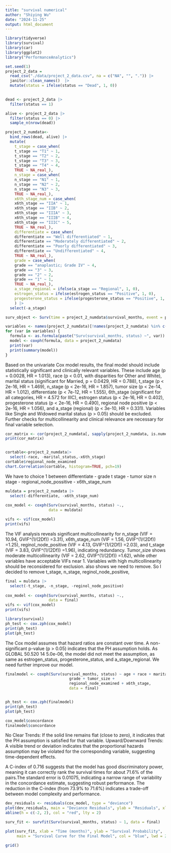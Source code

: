 ```yaml
---
title: "survival numerical"
author: "Shiying Wu"
date: "2024-11-25"
output: html_document
---
```


```r
library(tidyverse)
library(survival)
library(car)
library(ggplot2)
library("PerformanceAnalytics")
```


```r
set.seed(1)
project_2_data = 
  read_csv("./data/project_2_data.csv", na = c("NA", "", ".")) |>
  janitor::clean_names()  |>
  mutate(status = ifelse(status == "Dead", 1, 0))
      

dead <- project_2_data |>
  filter(status == 1)

alive <- project_2_data |>
  filter(status == 0) |>
  sample_n(nrow(dead))

project_2_numdata<-
  bind_rows(dead, alive) |>
  mutate(
    t_stage = case_when(
    t_stage == "T1" ~ 1,
    t_stage == "T2" ~ 2,
    t_stage == "T3" ~ 3,
    t_stage == "T4" ~ 4,
    TRUE ~ NA_real_),
    n_stage = case_when(
    n_stage == "N1" ~ 1,
    n_stage == "N2" ~ 2,
    n_stage == "N3" ~ 3,
    TRUE ~ NA_real_),
    x6th_stage_num = case_when(
    x6th_stage == "IIA" ~ 1,
    x6th_stage == "IIB" ~ 2,
    x6th_stage == "IIIA" ~ 3,
    x6th_stage == "IIIB" ~ 4,
    x6th_stage == "IIIC" ~ 5,
    TRUE ~ NA_real_),
    differentiate = case_when(
    differentiate == "Well differentiated" ~ 1,
    differentiate == "Moderately differentiated" ~ 2,
    differentiate == "Poorly differentiated" ~ 3,
    differentiate == "Undifferentiated" ~ 4,
    TRUE ~ NA_real_),
    grade = case_when(
    grade == "anaplastic; Grade IV" ~ 4,
    grade == "3" ~ 3,
    grade == "2" ~ 2,
    grade == "1" ~ 1,
    TRUE ~ NA_real_),
    a_stage_regional = ifelse(a_stage == "Regional", 1, 0),
    estrogen_status = ifelse(estrogen_status == "Positive", 1, 0),
    progesterone_status = ifelse(progesterone_status == "Positive", 1, 0)
    ) |>
  select(-a_stage)

surv_object <- Surv(time = project_2_numdata$survival_months, event = project_2_numdata$status)
```


```r
variables <- names(project_2_numdata)[!names(project_2_numdata) %in% c("survival_months", "status")]
for (var in variables) {
  formula <- as.formula(paste("Surv(survival_months, status) ~", var))
  model <- coxph(formula, data = project_2_numdata)
  print(var)
  print(summary(model))
}
```
Based on the univariate Cox model results, the final model should include statistically significant and clinically relevant variables. These include age (p = 0.0028, HR = 1.013), race (p < 0.01, with disparities for Other and White), marital status (significant for Married, p = 0.0429, HR = 0.788), t_stage (p < 2e-16, HR = 1.469), n_stage (p < 2e-16, HR = 1.857), tumor size (p < 2e-14, HR = 1.012), differentiate (p < 7e-12, HR = 1.555), 6th_stage (significant for all categories, HR = 4.572 for IIIC), estrogen status (p < 2e-16, HR = 0.402), progesterone status (p < 2e-16, HR = 0.490), regional node positive (p < 2e-16, HR = 1.056), and a_stage (regional) (p < 3e-10, HR = 0.331). Variables like Single and Widowed marital status (p > 0.05) should be excluded. Further checks for multicollinearity and clinical relevance are necessary for final variable selection.

```r

cor_matrix <- cor(project_2_numdata[, sapply(project_2_numdata, is.numeric)])
print(cor_matrix)


cortable<-project_2_numdata|>
  select(-race, -marital_status,-x6th_stage)
cortable$regional_node_examined
chart.Correlation(cortable, histogram=TRUE, pch=19)
```
We have to choice 1 between 
differentiate - grade
t stage  - tumor size
n stage - regional_node_possitive - x6th_stage_num

```r
muldata = project_2_numdata |>
  select(-differentiate, -x6th_stage_num)
  
cox_model <- coxph(Surv(survival_months, status) ~.,
                   data = muldata)

vifs <- vif(cox_model)  
print(vifs)
```


The VIF analysis reveals significant multicollinearity for n_stage (VIF = 10.94, GVIF^(1/(2Df)) =3.31), x6th_stage_num (VIF = 1.56, GVIF^(1/(2Df)) =1.25), reginol_node_positive (VIF = 4.13, GVIF^(1/(2Df)) =2.03), and t_stage (VIF = 3.83, GVIF^(1/(2Df)) =1.96), indicating redundancy. Tumor_size shows moderate multicollinearity (VIF = 2.62, GVIF^(1/(2Df)) =1.62), while other variables have acceptable VIFs near 1. Variables with high multicollinearity should be reconsidered for exclusion.
also shows we need to remove. So I decided to remove t_stage, n_stage, reginol_node_positive, 

```r
final = muldata |>
  select(-t_stage, -n_stage, -reginol_node_positive)
  
cox_model <- coxph(Surv(survival_months, status) ~.,
                   data = final)
vifs <- vif(cox_model)
print(vifs)
```
```r
library(survival)
ph_test <- cox.zph(cox_model)
print(ph_test)
plot(ph_test) 

```

The Cox model assumes that hazard ratios are constant over time. A non-significant p-value (p > 0.05) indicates that the PH assumption holds. As GLOBAL 50.520 14 5.0e-06, the model did not meet the assumption, as same as estrogen_status, progesterone_status, and a_stage_regional. We need further improve our model.
```r
finalmodel <- coxph(Surv(survival_months, status) ~ age + race + marital_status +
                            grade + tumor_size + 
                            regional_node_examined + x6th_stage,
                            data = final)


ph_test <- cox.zph(finalmodel)
print(ph_test)
plot(ph_test) 

cox_model$concordance
finalmodel$concordance
```


No Clear Trends: If the solid line remains flat (close to zero), it indicates that the PH assumption is satisfied for that variable.
Upward/Downward Trends: A visible trend or deviation indicates that the proportional hazards assumption may be violated for the corresponding variable, suggesting time-dependent effects.

A C-index of 0.716 suggests that the model has good discriminatory power, meaning it can correctly rank the survival times for about 71.6% of the pairs.The standard error is 0.01075, indicating a narrow range of variability in the concordance estimate, suggesting robust performance. 
The reduction in the C-index (from 73.9% to 71.6%) indicates a trade-off between model complexity and performance.

```r
dev_residuals <- residuals(cox_model, type = "deviance")
plot(dev_residuals, main = "Deviance Residuals", ylab = "Residuals", xlab = "Index")
abline(h = c(-2, 2), col = "red", lty = 2) 

surv_fit <- survfit(Surv(survival_months, status) ~ 1, data = final)

plot(surv_fit, xlab = "Time (months)", ylab = "Survival Probability", 
     main = "Survival Curve for the Final Model", col = "blue", lwd = 2)

grid()

```
